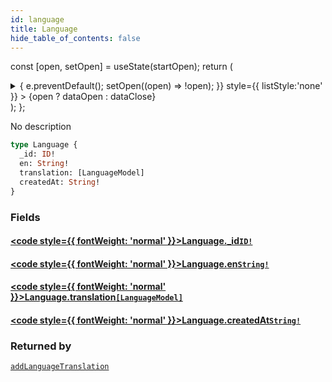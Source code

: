 ```yaml
---
id: language
title: Language
hide_table_of_contents: false
---
```






const [open, setOpen] = useState(startOpen);
return (
<details {...(open ? { open: true } : {})} className="details" style={{ border:'none', boxShadow:'none', background:'var(--ifm-background-color)' }}>
<summary
onClick={(e) => {
e.preventDefault();
setOpen((open) => !open);
}}
style={{ listStyle:'none' }} >
{open ? dataOpen : dataClose}
</summary>
{open && children}
</details>
);
};

No description

```graphql
type Language {
  _id: ID!
  en: String!
  translation: [LanguageModel]
  createdAt: String!
}
```

### Fields

#### [<code style={{ fontWeight: 'normal' }}>Language.<b>\_id</b></code>](#)<Bullet />[`ID!`](/schema/scalars/id) <Badge class="secondary" text="non-null"/> <Badge class="secondary" text="scalar"/>

>

#### [<code style={{ fontWeight: 'normal' }}>Language.<b>en</b></code>](#)<Bullet />[`String!`](/schema/scalars/string) <Badge class="secondary" text="non-null"/> <Badge class="secondary" text="scalar"/>

>

#### [<code style={{ fontWeight: 'normal' }}>Language.<b>translation</b></code>](#)<Bullet />[`[LanguageModel]`](/schema/objects/language-model) <Badge class="secondary" text="list"/> <Badge class="secondary" text="object"/>

>

#### [<code style={{ fontWeight: 'normal' }}>Language.<b>createdAt</b></code>](#)<Bullet />[`String!`](/schema/scalars/string) <Badge class="secondary" text="non-null"/> <Badge class="secondary" text="scalar"/>

>

### Returned by

[`addLanguageTranslation`](/schema/mutations/add-language-translation) <Badge class="secondary" text="mutation"/>
